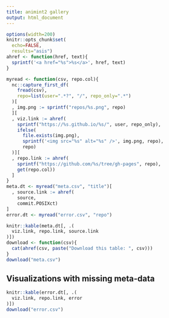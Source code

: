 ```yaml
---
title: animint2 gallery
output: html_document
---
```


```r
options(width=200)
knitr::opts_chunk$set(
  echo=FALSE,
  results="asis")
ahref <- function(href, text){
  sprintf('<a href="%s">%s</a>', href, text)
}
```

```r
myread <- function(csv, repo.col){
  nc::capture_first_df(
    fread(csv),
    repo=list(user=".*?", "/", repo_only=".*")
  )[
  , img.png := sprintf("repos/%s.png", repo)
  ][
  , viz.link := ahref(
    sprintf("https://%s.github.io/%s/", user, repo_only),
    ifelse(
      file.exists(img.png),
      sprintf('<img src="%s" alt="%s" />', img.png, repo),
      repo)
  )][
  , repo.link := ahref(
    sprintf("https://github.com/%s/tree/gh-pages", repo),
    get(repo.col))
  ]
}
meta.dt <- myread("meta.csv", "title")[
  , source.link := ahref(
    source,
    commit.POSIXct)
]
error.dt <- myread("error.csv", "repo")
```

```r
knitr::kable(meta.dt[, .(
  viz.link, repo.link, source.link
)])
download <- function(csv){
  cat(ahref(csv, paste("Download this table: ", csv)))
}
download("meta.csv")
```

## Visualizations with missing meta-data

```r
knitr::kable(error.dt[, .(
  viz.link, repo.link, error
)])
download("error.csv")
```

